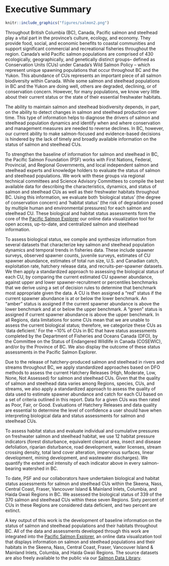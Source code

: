 # Executive Summary

```r
knitr::include_graphics("figures/salmon2.png")
```

Throughout British Columbia (BC), Canada, Pacific salmon and steelhead play a vital part in the province's culture, ecology, and economy. They provide food, social, and economic benefits to coastal communities and support significant commercial and recreational fisheries throughout the region. Canada’s wild Pacific salmon populations are comprised of 430 ecologically, geographically, and genetically distinct groups– defined as Conservation Units (CUs) under Canada’s Wild Salmon Policy – which represent unique spawning populations that occur throughout BC and the Yukon. This abundance of CUs represents an important piece of all salmon biodiversity within Canada. While some salmon and steelhead populations in BC and the Yukon are doing well, others are degraded, declining, or of conservation concern. However, for many populations, we know very little about their current status or the state of their essential freshwater habitats. 

The ability to maintain salmon and steelhead biodiversity depends, in part, on the ability to detect changes in salmon and steelhead production over time. This type of information helps to diagnose the drivers of salmon and steelhead population dynamics and identify when and where conservation and management measures are needed to reverse declines. In BC, however, our current ability to make salmon-focused and evidence-based decisions is hindered by the lack of timely and broadly available information on the status of salmon and steelhead CUs.

To strengthen the baseline of information for salmon and steelhead in BC, the Pacific Salmon Foundation (PSF) works with First Nations, Federal, Provincial, and Regional Governments, and local independent salmon and steelhead experts and knowledge holders to evaluate the status of salmon and steelhead populations. We work with these groups via regional technical committees and Science Advisory Committees to compile the best available data for describing the characteristics, dynamics, and status of salmon and steelhead CUs as well as their freshwater habitats throughout BC. Using this information, we evaluate both ‘biological status’ (the degree of conservation concern) and ‘habitat status’ (the risk of degradation posed by multiple human and environmental pressures) for each salmon and steelhead CU. These biological and habitat status assessments form the core of the [Pacific Salmon Explorer](https://www.salmonexplorer.ca) our online data visualization tool for open access, up-to-date, and centralized salmon and steelhead information.

To assess biological status, we compile and synthesize information from several datasets that characterize key salmon and steelhead population dynamics and temporal trends in fisheries data. These include spawner surveys, observed spawner counts, juvenile surveys, estimates of CU spawner abundance, estimates of total run size, U.S. and Canadian catch, exploitation rate, hatchery release data, and recruits-per-spawner datasets. We then apply a standardized approach to assessing the biological status of each CU, by comparing the current estimated CU spawner abundance, against upper and lower spawner-recruitment or percentiles benchmarks that we derive using a set of decision rules to determine that benchmark most appropriate given the data. A CU is then assigned a “red” status if the current spawner abundance is at or below the lower benchmark. An “amber” status is assigned if the current spawner abundance is above the lower benchmark and at or below the upper benchmark. A “green” status is assigned if current spawner abundance is above the upper benchmark. In all Regions, data limitations for some CUs mean that we are unable to assess the current biological status; therefore, we categorize these CUs as ‘data deficient.’ For the ~10% of CUs in BC that have status assessments completed by the Department of Fisheries and Oceans Canada (DFO), by the Committee on the Status of Endangered Wildlife in Canada (COSEWIC), and/or by the Province of BC. We also display the outcome of these status assessments in the Pacific Salmon Explorer.

Due to the release of hatchery-produced salmon and steelhead in rivers and streams throughout BC, we apply standardized approaches based on DFO methods to assess the current Hatchery Releases (High, Moderate, Low, None, Not Assessed) for salmon and steelhead CUs. Given that the quality of salmon and steelhead data varies among Regions, species, CUs, and streams, we also apply a standardized approach to assess the quality of data used to estimate spawner abundance and catch for each CU based on a set of criteria outlined in this report. Data for a given CUs was then rated as Poor, Fair, or Good. Evaluations of Hatchery Releases and data quality are essential to determine the level of confidence a user should have when interpreting biological data and status assessments for salmon and steelhead CUs.

To assess habitat status and evaluate individual and cumulative pressures on freshwater salmon and steelhead habitat, we use 12 habitat pressure indicators (forest disturbance, equivalent clearcut area, insect and disease defoliation, riparian disturbance, road development, water licenses, stream crossing density, total land cover alteration, impervious surfaces, linear development, mining development, and wastewater discharges). We quantify the extent and intensity of each indicator above in every salmon-bearing watershed in BC. 

To date, PSF and our collaborators have undertaken biological and habitat status assessments for salmon and steelhead CUs within the Skeena, Nass, Central Coast, Fraser, Vancouver Island & Mainland Inlets, Columbia, and Haida Gwaii Regions in BC. We assessed the biological status of 339 of the 370 salmon and steelhead CUs within these seven Regions. Sixty percent of CUs in these Regions are considered data deficient, and two percent are extinct.

A key output of this work is the development of baseline information on the status of salmon and steelhead populations and their habitats throughout BC. All of the data and assessments developed through this work are integrated into the [Pacific Salmon Explorer](https://www.salmonexplorer.ca), an online data visualization tool that displays information on salmon and steelhead populations and their habitats in the Skeena, Nass, Central Coast, Fraser, Vancouver Island & Mainland Inlets, Columbia, and Haida Gwaii Regions. The source datasets are also freely available to the public via our [Salmon Data Library](https://www.data.salmonwatersheds.ca). 